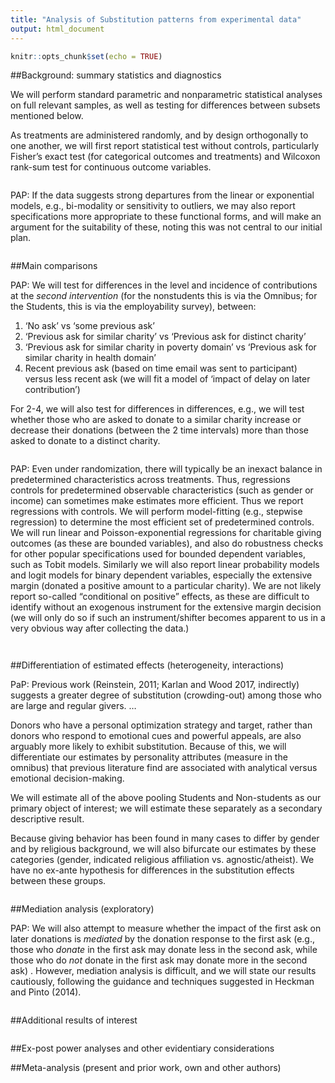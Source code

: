 ```yaml
---
title: "Analysis of Substitution patterns from experimental data"
output: html_document
---
```


```r
knitr::opts_chunk$set(echo = TRUE)
```

##Background: summary statistics and diagnostics

We will perform standard parametric and nonparametric statistical analyses on full relevant samples, as well as testing for differences between subsets mentioned below.  

As treatments are administered randomly,  and by design orthogonally to one another, we will first report statistical test without controls, particularly Fisher's exact test (for categorical outcomes and treatments) and Wilcoxon rank-sum test for continuous outcome variables.


```r

```

PAP: If the data suggests strong  departures from the  linear or exponential models, e.g., bi-modality or sensitivity to outliers,  we may also report specifications  more appropriate to these functional forms, and will make an argument for the suitability of these,  noting this was not central to our initial plan.

```r

```

##Main comparisons

PAP: We will test for differences in the level and incidence of contributions at the *second intervention* (for the nonstudents this is via the Omnibus; for the Students, this is via the employability survey), between:

1. 'No ask' vs 'some previous ask'
2. 'Previous ask for similar charity' vs 'Previous ask for distinct charity'
3. 'Previous ask for similar charity in poverty domain' vs 'Previous ask for similar charity in health domain'
4. Recent previous ask (based on time email was sent to participant) versus less recent ask (we will fit a model of 'impact of delay on later contribution')

For 2-4, we will also test for differences in differences, e.g., we will test whether those who are asked to donate to a similar charity increase or decrease their donations (between the 2 time intervals) more than those asked to donate to a distinct charity.


```r

```

PAP: Even under randomization, there will typically be an inexact balance in predetermined characteristics across treatments. Thus, regressions controls for predetermined observable characteristics (such as gender or income) can sometimes make estimates more efficient. Thus we report regressions with controls. We will perform model-fitting (e.g., stepwise regression) to determine the most efficient set of predetermined controls. We will run linear and Poisson-exponential regressions for charitable giving outcomes (as these are bounded variables), and also do robustness checks for other popular specifications used for bounded dependent variables, such as Tobit models. Similarly we will also report linear probability models and logit models for binary dependent variables, especially the extensive margin (donated a positive amount to a particular charity).  We are not likely report so-called "conditional on positive" effects, as these are difficult to identify  without an exogenous instrument for the extensive margin decision (we will only do so if such an instrument/shifter  becomes apparent to us in a very obvious way after collecting the data.)


```r

```

```r

```


##Differentiation of estimated effects (heterogeneity, interactions)

PaP: Previous work (Reinstein, 2011; Karlan and Wood 2017, indirectly) suggests a greater degree of substitution (crowding-out) among those who are large and regular givers. ...

Donors who have a personal optimization strategy and target, rather than donors who respond to emotional cues and  powerful appeals,  are also  arguably more likely to exhibit substitution.  Because of this, we will differentiate our estimates by personality attributes (measure in the omnibus) that previous literature find are associated with analytical versus emotional decision-making.

We will estimate all of the above pooling Students and Non-students as our primary object of interest; we will estimate these separately as a secondary descriptive result.

Because giving behavior has been found in many cases to differ by gender and by religious background, we will also bifurcate our estimates by these categories (gender, indicated religious affiliation vs. agnostic/atheist).  We have no ex-ante hypothesis for differences in the substitution effects between these groups.

```r

```


##Mediation analysis (exploratory)

PAP: We will also attempt to measure whether the impact of the first ask on later donations is *mediated* by the donation response to the first ask (e.g., those who *donate* in the first ask may donate less in the second ask, while those who do *not* donate in the first ask may donate more in the second ask) . However, mediation analysis is difficult,  and we will state our results cautiously, following the guidance and techniques suggested in Heckman and Pinto (2014).

```r

```

##Additional results of interest
```r

```

##Ex-post power analyses and other evidentiary considerations


##Meta-analysis (present and prior work, own and other authors)

